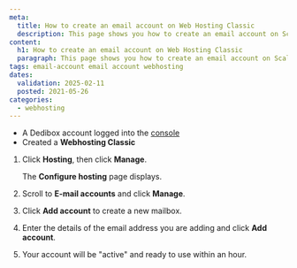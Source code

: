 ```yaml
---
meta:
  title: How to create an email account on Web Hosting Classic
  description: This page shows you how to create an email account on Scaleway Web Hosting Classic
content:
  h1: How to create an email account on Web Hosting Classic
  paragraph: This page shows you how to create an email account on Scaleway Web Hosting Classic
tags: email-account email account webhosting
dates:
  validation: 2025-02-11
  posted: 2021-05-26
categories:
  - webhosting
---
```


<Macro id="webhosting-online" />

<Macro id="requirements" />

- A Dedibox account logged into the [console](https://console.online.net)
- Created a **Webhosting Classic**

1. Click **Hosting**, then click **Manage**.
    <Lightbox src="scaleway_webhostingc_manage.webp" />

    The **Configure hosting** page displays.
2. Scroll to **E-mail accounts** and click **Manage**.
3. Click **Add account** to create a new mailbox.
4. Enter the details of the email address you are adding and click **Add account**.
5. Your account will be "active" and ready to use within an hour.
